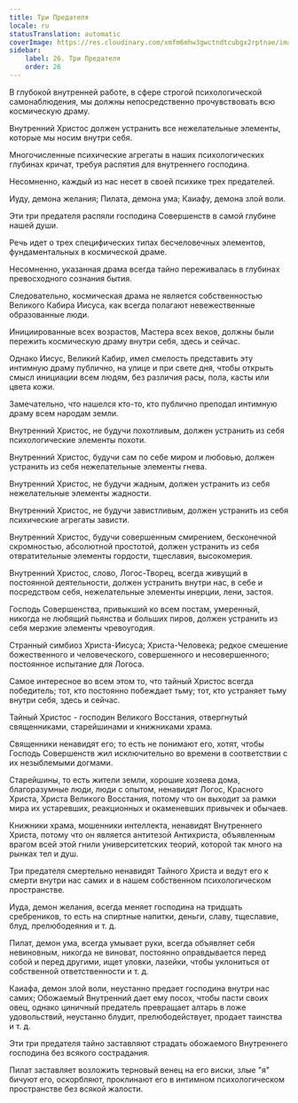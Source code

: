 ```yaml
---
title: Три Предателя
locale: ru
statusTranslation: automatic
coverImage: https://res.cloudinary.com/xmfm6mhw3gwctndtcubgx2rptnae/image/upload/v1741354419/small_cover_la_gran_rebelion_28716e29d2.webp
sidebar:
    label: 26. Три Предателя
    order: 26
---
```

В глубокой внутренней работе, в сфере строгой психологической самонаблюдения, мы должны непосредственно прочувствовать всю космическую драму.

Внутренний Христос должен устранить все нежелательные элементы, которые мы носим внутри себя.

Многочисленные психические агрегаты в наших психологических глубинах кричат, требуя распятия для внутреннего господина.

Несомненно, каждый из нас несет в своей психике трех предателей.

Иуду, демона желания; Пилата, демона ума; Каиафу, демона злой воли.

Эти три предателя распяли господина Совершенств в самой глубине нашей души.

Речь идет о трех специфических типах бесчеловечных элементов, фундаментальных в космической драме.

Несомненно, указанная драма всегда тайно переживалась в глубинах превосходного сознания бытия.

Следовательно, космическая драма не является собственностью Великого Кабира Иисуса, как всегда полагают невежественные образованные люди.

Инициированные всех возрастов, Мастера всех веков, должны были пережить космическую драму внутри себя, здесь и сейчас.

Однако Иисус, Великий Кабир, имел смелость представить эту интимную драму публично, на улице и при свете дня, чтобы открыть смысл инициации всем людям, без различия расы, пола, касты или цвета кожи.

Замечательно, что нашелся кто-то, кто публично преподал интимную драму всем народам земли.

Внутренний Христос, не будучи похотливым, должен устранить из себя психологические элементы похоти.

Внутренний Христос, будучи сам по себе миром и любовью, должен устранить из себя нежелательные элементы гнева.

Внутренний Христос, не будучи жадным, должен устранить из себя нежелательные элементы жадности.

Внутренний Христос, не будучи завистливым, должен устранить из себя психические агрегаты зависти.

Внутренний Христос, будучи совершенным смирением, бесконечной скромностью, абсолютной простотой, должен устранить из себя отвратительные элементы гордости, тщеславия, высокомерия.

Внутренний Христос, слово, Логос-Творец, всегда живущий в постоянной деятельности, должен устранить внутри нас, в себе и посредством себя, нежелательные элементы инерции, лени, застоя.

Господь Совершенства, привыкший ко всем постам, умеренный, никогда не любящий пьянства и больших пиров, должен устранить из себя мерзкие элементы чревоугодия.

Странный симбиоз Христа-Иисуса; Христа-Человека; редкое смешение божественного и человеческого, совершенного и несовершенного; постоянное испытание для Логоса.

Самое интересное во всем этом то, что тайный Христос всегда победитель; тот, кто постоянно побеждает тьму; тот, кто устраняет тьму внутри себя, здесь и сейчас.

Тайный Христос - господин Великого Восстания, отвергнутый священниками, старейшинами и книжниками храма.

Священники ненавидят его; то есть не понимают его, хотят, чтобы Господь Совершенств жил исключительно во времени в соответствии с их незыблемыми догмами.

Старейшины, то есть жители земли, хорошие хозяева дома, благоразумные люди, люди с опытом, ненавидят Логос, Красного Христа, Христа Великого Восстания, потому что он выходит за рамки мира их устаревших, реакционных и окаменевших привычек и обычаев.

Книжники храма, мошенники интеллекта, ненавидят Внутреннего Христа, потому что он является антитезой Антихриста, объявленным врагом всей этой гнили университетских теорий, которой так много на рынках тел и душ.

Три предателя смертельно ненавидят Тайного Христа и ведут его к смерти внутри нас самих и в нашем собственном психологическом пространстве.

Иуда, демон желания, всегда меняет господина на тридцать сребреников, то есть на спиртные напитки, деньги, славу, тщеславие, блуд, прелюбодеяния и т. д.

Пилат, демон ума, всегда умывает руки, всегда объявляет себя невиновным, никогда не виноват, постоянно оправдывается перед собой и перед другими, ищет уловки, лазейки, чтобы уклониться от собственной ответственности и т. д.

Каиафа, демон злой воли, неустанно предает господина внутри нас самих; Обожаемый Внутренний дает ему посох, чтобы пасти своих овец, однако циничный предатель превращает алтарь в ложе удовольствий, неустанно блудит, прелюбодействует, продает таинства и т. д.

Эти три предателя тайно заставляют страдать обожаемого Внутреннего господина без всякого сострадания.

Пилат заставляет возложить терновый венец на его виски, злые "я" бичуют его, оскорбляют, проклинают его в интимном психологическом пространстве без всякой жалости.

